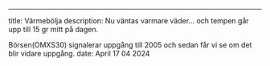 ﻿---
title: Värmebölja
description: Nu väntas varmare väder...
 och tempen går upp till 15 gr mitt på dagen.


 Börsen(OMXS30) signalerar uppgång till 2005 och sedan får vi se om det blir vidare uppgång.
date: April 17 04 2024